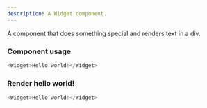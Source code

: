 ```yaml
---
description: A Widget component.
---
```



A component that does something special and renders text in a div.

### Component usage
```js
<Widget>Hello world!</Widget>
```

### Render hello world!

```js live
<Widget>Hello world!</Widget>
```
